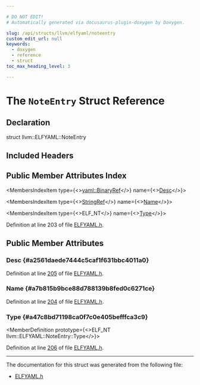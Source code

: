 ```yaml
---

# DO NOT EDIT!
# Automatically generated via docusaurus-plugin-doxygen by Doxygen.

slug: /api/structs/llvm/elfyaml/noteentry
custom_edit_url: null
keywords:
  - doxygen
  - reference
  - struct
toc_max_heading_level: 3

---
```





# The `NoteEntry` Struct Reference

<DoxygenPage pluginConfig={pluginConfig}>



## Declaration

<CodeBlock>struct llvm::ELFYAML::NoteEntry</CodeBlock>

## Included Headers

<IncludesList>
<IncludesListItem
  filePath="llvm/ObjectYAML/ELFYAML.h"
  permalink="/docs/api/files/include/include/llvm/include/llvm/objectyaml/elfyaml-h"
  isLocal="true" />
</IncludesList>

## Public Member Attributes Index

<MembersIndex>

<MembersIndexItem
  type={<><a href="/docs/api/classes/llvm/yaml/binaryref">yaml::BinaryRef</a></>}
  name={<><a href="#a2561daede7444c5caf1f631bbc4011a0">Desc</a></>}>
</MembersIndexItem>

<MembersIndexItem
  type={<><a href="/docs/api/classes/llvm/stringref">StringRef</a></>}
  name={<><a href="#a7b815b9bce88d788139b8fed0c6271ce">Name</a></>}>
</MembersIndexItem>

<MembersIndexItem
  type={<>ELF&#95;NT</>}
  name={<><a href="#a47c8bd71198ca0f7c0e405befffca3c9">Type</a></>}>
</MembersIndexItem>

</MembersIndex>


Definition at line 203 of file <a href="/docs/api/files/include/include/llvm/include/llvm/objectyaml/elfyaml-h">ELFYAML.h</a>.

<SectionDefinition>

## Public Member Attributes

### Desc {#a2561daede7444c5caf1f631bbc4011a0}

<MemberDefinition
  prototype="yaml::BinaryRef llvm::ELFYAML::NoteEntry::Desc">

Definition at line <a href="/docs/api/files/include/include/llvm/include/llvm/objectyaml/elfyaml-h/#l00205">205</a> of file <a href="/docs/api/files/include/include/llvm/include/llvm/objectyaml/elfyaml-h">ELFYAML.h</a>.
</MemberDefinition>

### Name {#a7b815b9bce88d788139b8fed0c6271ce}

<MemberDefinition
  prototype="StringRef llvm::ELFYAML::NoteEntry::Name">

Definition at line <a href="/docs/api/files/include/include/llvm/include/llvm/objectyaml/elfyaml-h/#l00204">204</a> of file <a href="/docs/api/files/include/include/llvm/include/llvm/objectyaml/elfyaml-h">ELFYAML.h</a>.
</MemberDefinition>

### Type {#a47c8bd71198ca0f7c0e405befffca3c9}

<MemberDefinition
  prototype={<>ELF&#95;NT llvm::ELFYAML::NoteEntry::Type</>}>

Definition at line <a href="/docs/api/files/include/include/llvm/include/llvm/objectyaml/elfyaml-h/#l00206">206</a> of file <a href="/docs/api/files/include/include/llvm/include/llvm/objectyaml/elfyaml-h">ELFYAML.h</a>.
</MemberDefinition>

</SectionDefinition>

<hr/>

The documentation for this struct was generated from the following file:

<ul>
<li><a href="/docs/api/files/include/include/llvm/include/llvm/objectyaml/elfyaml-h">ELFYAML.h</a></li>
</ul>

</DoxygenPage>
